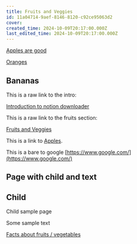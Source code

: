 ```yaml
---
title: Fruits and Veggies
id: 11a04714-9aef-8146-8120-c92ce95063d2
cover: 
created_time: 2024-10-09T20:17:00.000Z
last_edited_time: 2024-10-09T20:17:00.000Z
---
```




[Apples are good](/Has%20inline%20db/Database/Apples%20are%20good)


[Oranges](/Has%20inline%20db/Database/Oranges)


## Bananas

This is a raw link to the intro: 


[Introduction to notion downloader](/Has%20inline%20db/Database/Introduction%20to%20notion%20downloader)


This is a raw link to the fruits section: 


[Fruits and Veggies](/Nested%20Pages%20and%20links/Examples/Fruits%20and%20Veggies)


This is a link to [Apples](/Has%20inline%20db/Database/Apples%20are%20good).


This is a bare to google [https://www.google.com/](https://www.google.com/)


## Page with child and text

## Child

Child sample page


Some sample text


[Facts about fruits / vegetables](/Facts%20about%20fruits%20%2F%20vegetables)

